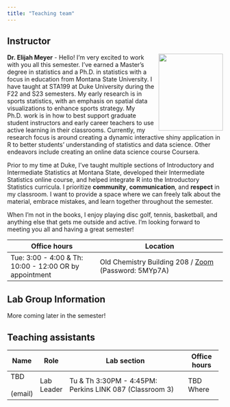 ```yaml
---
title: "Teaching team"
---
```


## Instructor

![](images/team/elijah.jpeg){width="150" height="180" style="float:right;padding: 0 0 0 10px;" fig-alt="Headshot of Dr. Elijah Meyer"}

**Dr. Elijah Meyer** - Hello! I'm very excited to work with you all this semester. I've earned a Master's degree in statistics and a Ph.D. in statistics with a focus in education from Montana State University. I have taught at STA199 at Duke University during the F22 and S23 semesters. My early research is in sports statistics, with an emphasis on spatial data visualizations to enhance sports strategy. My Ph.D. work is in how to best support graduate student instructors and early career teachers to use active learning in their classrooms. Currently, my research focus is around creating a dynamic interactive shiny application in R to better students' understanding of statistics and data science. Other endeavors include creating an online data science course Coursera.

Prior to my time at Duke, I've taught multiple sections of Introductory and Intermediate Statistics at Montana State, developed their Intermediate Statistics online course, and helped integrate R into the Introductory Statistics curricula. I prioritize **community**, **communication**, and **respect** in my classroom. I want to provide a space where we can freely talk about the material, embrace mistakes, and learn together throughout the semester.

When I'm not in the books, I enjoy playing disc golf, tennis, basketball, and anything else that gets me outside and active. I'm looking forward to meeting you all and having a great semester!

+--------------------------------------------------------+--------------------------------------------------------------------------------+
| Office hours                                           | Location                                                                       |
+========================================================+================================================================================+
| Tue: 3:00 - 4:00 & Th: 10:00 - 12:00 OR by appointment | Old Chemistry Building 208 / [Zoom](https://bit.ly/3QZ8JAL) (Password: 5MYp7A) |
+--------------------------------------------------------+--------------------------------------------------------------------------------+

## Lab Group Information

More coming later in the semester!

## Teaching assistants

+-----------+------------+---------------------------------------------------------+----------------+
| Name      | Role       | Lab section                                             | Office hours   |
+===========+============+=========================================================+================+
| TBD <br>\ | Lab Leader | Tu & Th 3:30PM - 4:45PM: Perkins LINK 087 (Classroom 3) | TBD <br> Where |
| (email)   |            |                                                         |                |
+-----------+------------+---------------------------------------------------------+----------------+
